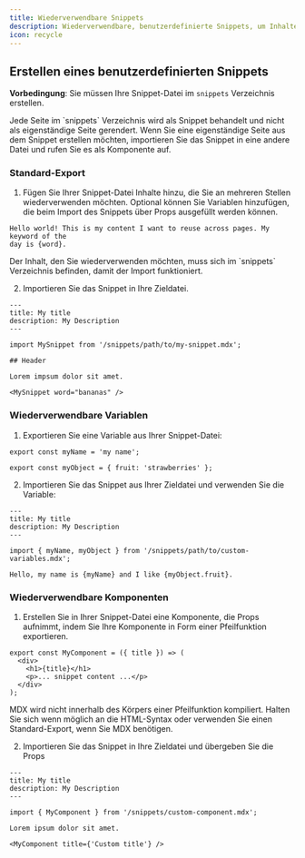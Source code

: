 ```yaml
---
title: Wiederverwendbare Snippets
description: Wiederverwendbare, benutzerdefinierte Snippets, um Inhalte synchron zu halten
icon: recycle
---
```



<SnippetIntro />

## Erstellen eines benutzerdefinierten Snippets

**Vorbedingung**: Sie müssen Ihre Snippet-Datei im `snippets` Verzeichnis erstellen.

<Note>
  Jede Seite im `snippets` Verzeichnis wird als Snippet behandelt und nicht als eigenständige Seite gerendert. Wenn Sie eine eigenständige Seite aus dem Snippet erstellen möchten, importieren Sie das Snippet in eine andere Datei und rufen Sie es als Komponente auf.
</Note>

### Standard-Export

1. Fügen Sie Ihrer Snippet-Datei Inhalte hinzu, die Sie an mehreren Stellen wiederverwenden möchten. Optional können Sie Variablen hinzufügen, die beim Import des Snippets über Props ausgefüllt werden können.

```mdx snippets/my-snippet.mdx
Hello world! This is my content I want to reuse across pages. My keyword of the
day is {word}.
```

<Warning>
  Der Inhalt, den Sie wiederverwenden möchten, muss sich im `snippets` Verzeichnis befinden, damit der Import funktioniert.
</Warning>

2. Importieren Sie das Snippet in Ihre Zieldatei.

```mdx destination-file.mdx
---
title: My title
description: My Description
---

import MySnippet from '/snippets/path/to/my-snippet.mdx';

## Header

Lorem impsum dolor sit amet.

<MySnippet word="bananas" />
```

### Wiederverwendbare Variablen

1. Exportieren Sie eine Variable aus Ihrer Snippet-Datei:

```mdx snippets/path/to/custom-variables.mdx
export const myName = 'my name';

export const myObject = { fruit: 'strawberries' };
```

2. Importieren Sie das Snippet aus Ihrer Zieldatei und verwenden Sie die Variable:

```mdx destination-file.mdx
---
title: My title
description: My Description
---

import { myName, myObject } from '/snippets/path/to/custom-variables.mdx';

Hello, my name is {myName} and I like {myObject.fruit}.
```

### Wiederverwendbare Komponenten

1. Erstellen Sie in Ihrer Snippet-Datei eine Komponente, die Props aufnimmt, indem Sie Ihre Komponente in Form einer Pfeilfunktion exportieren.

```mdx snippets/custom-component.mdx
export const MyComponent = ({ title }) => (
  <div>
    <h1>{title}</h1>
    <p>... snippet content ...</p>
  </div>
);
```

<Warning>
  MDX wird nicht innerhalb des Körpers einer Pfeilfunktion kompiliert. Halten Sie sich wenn möglich an die HTML-Syntax oder verwenden Sie einen Standard-Export, wenn Sie MDX benötigen.
</Warning>

2. Importieren Sie das Snippet in Ihre Zieldatei und übergeben Sie die Props

```mdx destination-file.mdx
---
title: My title
description: My Description
---

import { MyComponent } from '/snippets/custom-component.mdx';

Lorem ipsum dolor sit amet.

<MyComponent title={'Custom title'} />
```
